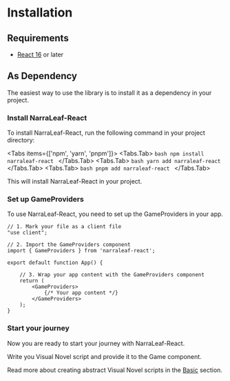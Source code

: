 
# Installation

## Requirements

- [React 16](https://reactjs.org/) or later

## As Dependency

The easiest way to use the library is to install it as a dependency in your project.

<Steps>

### Install NarraLeaf-React

To install NarraLeaf-React, run the following command in your project directory:

<Tabs items={['npm', 'yarn', 'pnpm']}>
    <Tabs.Tab>
        ```bash
        npm install narraleaf-react
        ```
    </Tabs.Tab>
    <Tabs.Tab>
        ```bash
        yarn add narraleaf-react
        ```
    </Tabs.Tab>
    <Tabs.Tab>
        ```bash
        pnpm add narraleaf-react
        ```
    </Tabs.Tab>
</Tabs>

This will install NarraLeaf-React in your project.

### Set up GameProviders

To use NarraLeaf-React, you need to set up the GameProviders in your app.

```tsx
// 1. Mark your file as a client file
"use client";

// 2. Import the GameProviders component
import { GameProviders } from 'narraleaf-react';

export default function App() {

    // 3. Wrap your app content with the GameProviders component
    return (
        <GameProviders>
            {/* Your app content */}
        </GameProviders>
    );
}
```

### Start your journey

Now you are ready to start your journey with NarraLeaf-React.

Write you Visual Novel script and provide it to the Game component.

Read more about creating abstract Visual Novel scripts in the [Basic](./basic) section.

</Steps>
